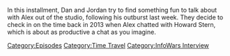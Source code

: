 {{DEFAULTSORT:
    #_EPISODE_0867:Stern Vs. Jones
}}{{Episode
    | title           = Stern Vs. Jones
    | caption         = Listen to this episode on [https://knowledgefight.libsyn.com/867-stern-vs-jones Libsyn] [None Spotify], Read the [[Transcript/867: Stern Vs. Jones|Unofficial Transcript]]
    | episodeNumber   = 867
    | length          = 01:13:38
    | airDate         = November 6, 2023
    | coverageDate    = February 26, 2013
    | episodeType     = [[:Category:Time Travel|Time Travel]], [[:Category:InfoWars Interview|InfoWars Interview]]
    | appearance      = [[Howard Stern]], [[Charlie Sheen]], [[Osama Bin Laden]], [[Piers Morgan]], [[Steve Pieczenik]]
    | previousEpisode = [[866: November 1, 2023]]
    | nextEpisode     = [[868: March 22, 2004]]
}}

{{Stub}}

In this installment, Dan and Jordan try to find something fun to talk about with Alex out of the studio, following his outburst last week.  They decide to check in on the time back in 2013 when Alex chatted with Howard Stern, which is about as productive a chat as you imagine.

[[Category:Episodes]]
[[Category:Time Travel]]
[[Category:InfoWars Interview]]
